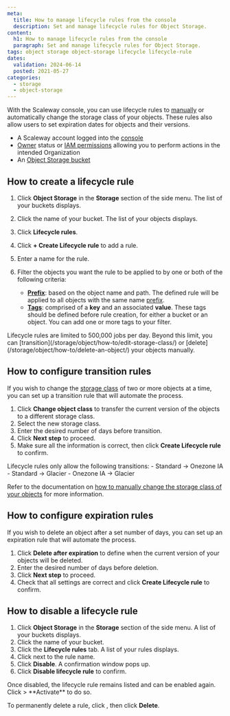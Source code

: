 ```yaml
---
meta:
  title: How to manage lifecycle rules from the console
  description: Set and manage lifecycle rules for Object Storage.
content:
  h1: How to manage lifecycle rules from the console
  paragraph: Set and manage lifecycle rules for Object Storage.
tags: object storage object-storage lifecycle lifecycle-rule 
dates:
  validation: 2024-06-14
  posted: 2021-05-27
categories:
  - storage
  - object-storage
---
```


With the Scaleway console, you can use lifecycle rules to [manually](/storage/object/how-to/edit-storage-class/) or automatically change the storage class of your objects. These rules also allow users to set expiration dates for objects and their versions.

<Macro id="requirements" />

- A Scaleway account logged into the [console](https://console.scaleway.com/)
- [Owner](/identity-and-access-management/iam/concepts/#owner/) status or [IAM permissions](/identity-and-access-management/iam/concepts/#permission/) allowing you to perform actions in the intended Organization
- An [Object Storage bucket](/storage/object/how-to/create-a-bucket/)

## How to create a lifecycle rule
1. Click **Object Storage** in the **Storage** section of the side menu. The list of your buckets displays.
2. Click the name of your bucket. The list of your objects displays.
3. Click **Lifecycle rules**.
4. Click **+ Create Lifecycle rule** to add a rule.
5. Enter a name for the rule.
6. Filter the objects you want the rule to be applied to by one or both of the following criteria:
    - [**Prefix**](/storage/object/concepts/#prefix/): based on the object name and path. The defined rule will be applied to all objects with the same name [prefix](/storage/object/concepts/#prefix/).
    - [**Tags**](/storage/object/concepts/#tags/): comprised of a **key** and an associated **value**. These tags should be defined before rule creation, for either a bucket or an object. You can add one or more tags to your filter.

    <Lightbox src="scaleway-transition-rules.webp" alt="" />

<Message type="important">
  Lifecycle rules are limited to 500,000 jobs per day. Beyond this limit, you can [transition](/storage/object/how-to/edit-storage-class/) or [delete](/storage/object/how-to/delete-an-object/) your objects manually. 
</Message>

## How to configure transition rules

If you wish to change the [storage class](/storage/object/concepts/#storage-class/) of two or more objects at a time, you can set up a transition rule that will automate the process.

1. Click <Icon name="toggle" /> **Change object class** to transfer the current version of the objects to a different storage class.
2. Select the new storage class.
3. Enter the desired number of days before transition.
4. Click **Next step** to proceed.
5. Make sure all the information is correct, then click **Create Lifecycle rule** to confirm.

<Message type="important">
  Lifecycle rules only allow the following transitions:
  - Standard -> Onezone IA
  - Standard -> Glacier
  - Onezone IA -> Glacier

  Refer to the documentation on [how to manually change the storage class of your objects](/storage/object/how-to/edit-storage-class/) for more information.
</Message>

## How to configure expiration rules

If you wish to delete an object after a set number of days, you can set up an expiration rule that will automate the process.

1. Click <Icon name="toggle" /> **Delete after expiration** to define when the current version of your objects will be deleted.
2. Enter the desired number of days before deletion.
3. Click **Next step** to proceed.
4. Check that all settings are correct and click **Create Lifecycle rule** to confirm.

## How to disable a lifecycle rule

1. Click **Object Storage** in the **Storage** section of the side menu. A list of your buckets displays.
2. Click the name of your bucket.
3. Click the **Lifecycle rules** tab. A list of your rules displays.
4. Click <Icon name="more" /> next to the rule name.
5. Click **Disable**. A confirmation window pops up.
6. Click **Disable lifecycle rule** to confirm.

<Message type="note">
Once disabled, the lifecycle rule remains listed and can be enabled again. Click <Icon name="more" /> > **Activate** to do so.
</Message>

To permanently delete a rule, click  <Icon name="more" />, then click **Delete**.
